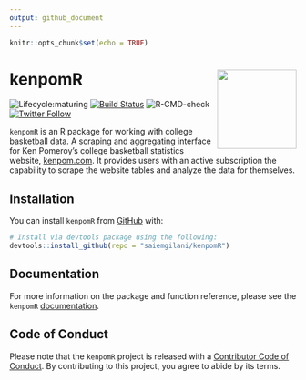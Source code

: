 ```yaml
---
output: github_document
---
```

```r
knitr::opts_chunk$set(echo = TRUE)
```
# kenpomR <a href='http://saiemgilani.github.io/kenpomR'><img src='man/figures/logo.png' align="right" height="139" /></a>
<!-- badges: start -->
![Lifecycle:maturing](https://img.shields.io/badge/lifecycle-maturing-blue.svg)
[![Build Status](https://travis-ci.com/saiemgilani/kenpomR.svg?branch=master)](https://travis-ci.com/saiemgilani/kenpomR) 
![R-CMD-check](https://github.com/saiemgilani/kenpomR/workflows/R-CMD-check/badge.svg)
[![Twitter Follow](https://img.shields.io/twitter/follow/saiemgilani?style=social)](https://twitter.com/saiemgilani) 
<!-- badges: end -->  

```kenpomR``` is an R package for working with college basketball data.  A scraping and aggregating interface for Ken Pomeroy's college basketball statistics website, [kenpom.com](https://kenpom.com). It provides users with an active subscription the capability to scrape the website tables and analyze the data for themselves.

## Installation
You can install ```kenpomR``` from [GitHub](https://github.com/saiemgilani/kenpomR) with:

``` r
# Install via devtools package using the following:
devtools::install_github(repo = "saiemgilani/kenpomR")

```

## Documentation
For more information on the package and function reference, please see the ```kenpomR``` [documentation](https://saiemgilani.github.io/kenpomR/).

## Code of Conduct
  
  Please note that the ```kenpomR``` project is released with a [Contributor Code of Conduct](https://contributor-covenant.org/version/2/0/CODE_OF_CONDUCT.html). By contributing to this project, you agree to abide by its terms.
